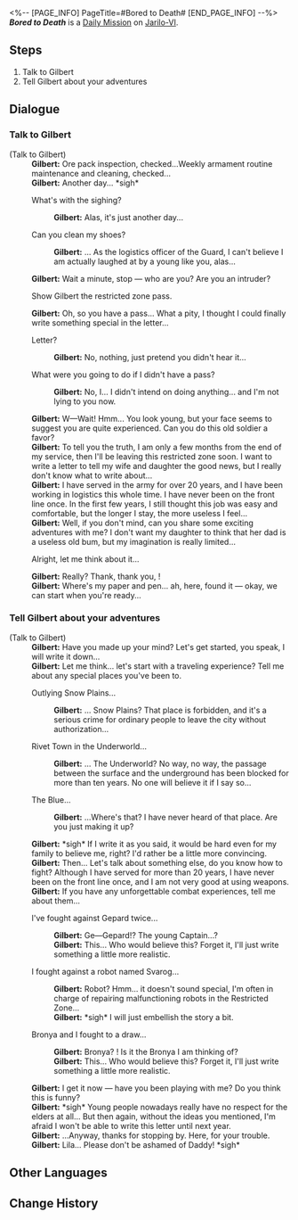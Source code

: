 <%-- [PAGE_INFO]
PageTitle=#Bored to Death#
[END_PAGE_INFO] --%>
{{Stub|Dialogue.}}
{{Mission Infobox
|id            = 3011111
|title         = 
|image         = <!--Mission Bored to Death.png-->
|type          = Daily
|event_name    = 
|chapter       = 
|requirements  = {{subst:void|<!--Unknown: {"Type":"Manual"}-->}}
|summary       = <!--official mission summary from Fate's Atlas-->
|characters    = Gilbert; Trailblazer
|startLocation = [[Jarilo-VI]] - [[Silvermane Guard Restricted Zone]]
|world         = Jarilo-VI
|area          = Silvermane Guard Restricted Zone
|prev          = 
|next          = 
|rewards       = Credit*5,000
}}
'''''Bored to Death''''' is a [[Daily Mission]] on [[Jarilo-VI]].

==Steps==
# Talk to Gilbert
# Tell Gilbert about your adventures

<!--
==Gameplay Notes==

--><!--
==Trial Character==

-->
==Dialogue==
{{Stub Dialogue}}

===Talk to Gilbert{{subst:void|<!--301111101-->}}===
{{Mission Description|type=daily|location=Silvermane Guard Restricted Zone|Gilbert from the Silvermane Guard Restricted Zone seems troubled. Go talk to him.}}
{{Dialogue Start}}

;(Talk to Gilbert)
:'''Gilbert:''' Ore pack inspection, checked...Weekly armament routine maintenance and cleaning, checked...
:'''Gilbert:''' Another day... *sigh*
:{{DIcon|Arrow}} What's with the sighing?
::'''Gilbert:''' Alas, it's just another day...
:{{DIcon|Arrow}} Can you clean my shoes?
::'''Gilbert:''' ... As the logistics officer of the Guard, I can't believe I am actually laughed at by a young {{MC|f=lady|m=man}} like you, alas...
:'''Gilbert:''' Wait a minute, stop &mdash; who are you? Are you an intruder?
:{{DIcon|Arrow}} Show Gilbert the restricted zone pass.
:'''Gilbert:''' Oh, so you have a pass... What a pity, I thought I could finally write something special in the letter...
:{{DIcon|Arrow}} Letter?
::'''Gilbert:''' No, nothing, just pretend you didn't hear it...
:{{DIcon|Arrow}} What were you going to do if I didn't have a pass?
::'''Gilbert:''' No, I... I didn't intend on doing anything... and I'm not lying to you now.
:'''Gilbert:''' W&mdash;Wait! Hmm... You look young, but your face seems to suggest you are quite experienced. Can you do this old soldier a favor?
:'''Gilbert:''' To tell you the truth, I am only a few months from the end of my service, then I'll be leaving this restricted zone soon. I want to write a letter to tell my wife and daughter the good news, but I really don't know what to write about...
:'''Gilbert:''' I have served in the army for over 20 years, and I have been working in logistics this whole time. I have never been on the front line once. In the first few years, I still thought this job was easy and comfortable, but the longer I stay, the more useless I feel...
:'''Gilbert:''' Well, if you don't mind, can you share some exciting adventures with me? I don't want my daughter to think that her dad is a useless old bum, but my imagination is really limited...
:{{DIcon|Arrow}} Alright, let me think about it...
:'''Gilbert:''' Really? Thank, thank you, {{MC|f=young lady|m=young man}}!
:'''Gilbert:''' Where's my paper and pen... ah, here, found it &mdash; okay, we can start when you're ready...
{{Dialogue End}}

===Tell Gilbert about your adventures{{subst:void|<!--301111102-->}}===
{{Mission Description|type=daily|location=Silvermane Guard Restricted Zone|update|Gilbert is interested in your adventure and wants to write your stories in his letter.<br />This sounds a little weird to you, but sometimes showing off your experience might be joyful.}}
{{Dialogue Start}}

;(Talk to Gilbert)
:'''Gilbert:''' Have you made up your mind? Let's get started, you speak, I will write it down...
:'''Gilbert:''' Let me think... let's start with a traveling experience? Tell me about any special places you've been to.
:{{DIcon|Arrow}} Outlying Snow Plains...
::'''Gilbert:''' ... Snow Plains? That place is forbidden, and it's a serious crime for ordinary people to leave the city without authorization...
:{{DIcon|Arrow}} Rivet Town in the Underworld...
::'''Gilbert:''' ... The Underworld? No way, no way, the passage between the surface and the underground has been blocked for more than ten years. No one will believe it if I say so...
:{{DIcon|Arrow}} The Blue...
::'''Gilbert:''' ...Where's that? I have never heard of that place. Are you just making it up?
:'''Gilbert:''' *sigh* If I write it as you said, it would be hard even for my family to believe me, right? I'd rather be a little more convincing.
:'''Gilbert:''' Then... Let's talk about something else, do you know how to fight? Although I have served for more than 20 years, I have never been on the front line once, and I am not very good at using weapons.
:'''Gilbert:''' If you have any unforgettable combat experiences, tell me about them...
:{{DIcon|Arrow}} I've fought against Gepard twice...
::'''Gilbert:''' Ge&mdash;Gepard!? The young Captain...?
::'''Gilbert:''' This... Who would believe this? Forget it, I'll just write something a little more realistic.
:{{DIcon|Arrow}} I fought against a robot named Svarog...
::'''Gilbert:''' Robot? Hmm... it doesn't sound special, I'm often in charge of repairing malfunctioning robots in the Restricted Zone...
::'''Gilbert:''' *sigh* I will just embellish the story a bit.
:{{DIcon|Arrow}} Bronya and I fought to a draw...
::'''Gilbert:''' Bronya? ! Is it the Bronya I am thinking of?
::'''Gilbert:''' This... Who would believe this? Forget it, I'll just write something a little more realistic.
:'''Gilbert:''' I get it now &mdash; have you been playing with me? Do you think this is funny?
:'''Gilbert:''' *sigh* Young people nowadays really have no respect for the elders at all... But then again, without the ideas you mentioned, I'm afraid I won't be able to write this letter until next year.
:'''Gilbert:''' ...Anyway, thanks for stopping by. Here, for your trouble.
:'''Gilbert:''' Lila... Please don't be ashamed of Daddy! *sigh*
{{Dialogue End}}

==Other Languages==
{{Other Languages
|en   = Bored to Death
|zhs  = 百无聊赖
|zht  = 百無聊賴
|ja   = 味気ない日々
|ko   = 따분한 나날
|es   = Aburrimiento mortal
|fr   = Ennui mortel
|ru   = Смертельная скука
|th   = เบื่อหน่ายเกินทน
|vi   = Tâm Trạng Chán Chường
|de   = Zu Tode gelangweilt
|id   = Super Bosan
|pt   = Tédio de Matar
}}

==Change History==
{{Change History|1.0}}
